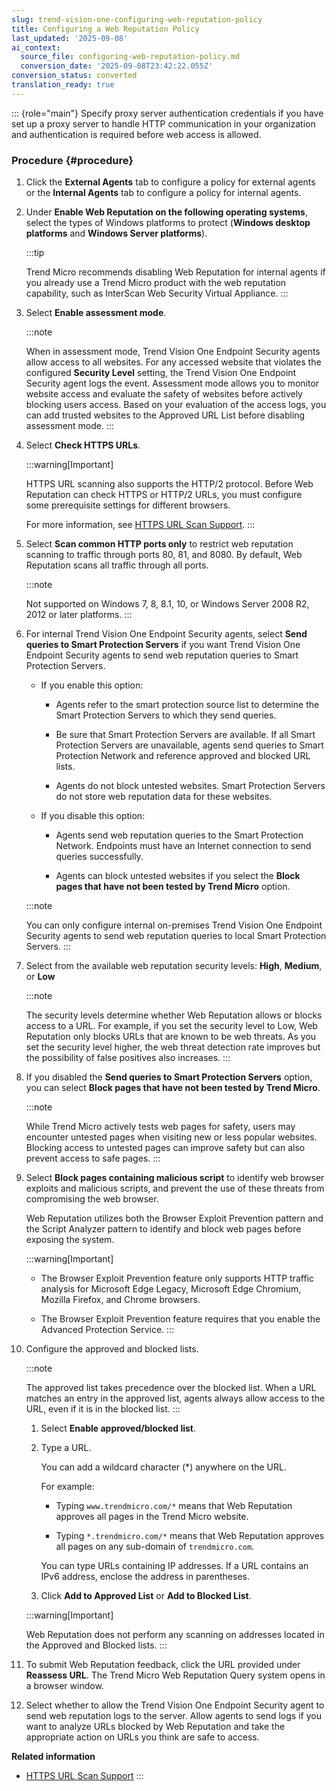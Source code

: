 ```yaml
---
slug: trend-vision-one-configuring-web-reputation-policy
title: Configuring a Web Reputation Policy
last_updated: '2025-09-08'
ai_context:
  source_file: configuring-web-reputation-policy.md
  conversion_date: '2025-09-08T23:42:22.055Z'
conversion_status: converted
translation_ready: true
---
```


::: {role="main"}
Specify proxy server authentication credentials if you have set up a proxy server to handle HTTP communication in your organization and authentication is required before web access is allowed.

### Procedure {#procedure}

1.  Click the **External Agents** tab to configure a policy for external agents or the **Internal Agents** tab to configure a policy for internal agents.

2.  Under **Enable Web Reputation on the following operating systems**, select the types of Windows platforms to protect (**Windows desktop platforms** and **Windows Server platforms**).

    :::tip

    Trend Micro recommends disabling Web Reputation for internal agents if you already use a Trend Micro product with the web reputation capability, such as InterScan Web Security Virtual Appliance.
    :::

3.  Select **Enable assessment mode**.

    :::note

    When in assessment mode, Trend Vision One Endpoint Security agents allow access to all websites. For any accessed website that violates the configured **Security Level** setting, the Trend Vision One Endpoint Security agent logs the event. Assessment mode allows you to monitor website access and evaluate the safety of websites before actively blocking users access. Based on your evaluation of the access logs, you can add trusted websites to the Approved URL List before disabling assessment mode.
    :::

4.  Select **Check HTTPS URLs**.

    :::warning[Important]

    HTTPS URL scanning also supports the HTTP/2 protocol. Before Web Reputation can check HTTPS or HTTP/2 URLs, you must configure some prerequisite settings for different browsers.

    For more information, see [HTTPS URL Scan Support](https-url-scan-support.mdx).
    :::

5.  Select **Scan common HTTP ports only** to restrict web reputation scanning to traffic through ports 80, 81, and 8080. By default, Web Reputation scans all traffic through all ports.

    :::note

    Not supported on Windows 7, 8, 8.1, 10, or Windows Server 2008 R2, 2012 or later platforms.
    :::

6.  For internal Trend Vision One Endpoint Security agents, select **Send queries to Smart Protection Servers** if you want Trend Vision One Endpoint Security agents to send web reputation queries to Smart Protection Servers.

    - If you enable this option:

      - Agents refer to the smart protection source list to determine the Smart Protection Servers to which they send queries.

      - Be sure that Smart Protection Servers are available. If all Smart Protection Servers are unavailable, agents send queries to Smart Protection Network and reference approved and blocked URL lists.

      - Agents do not block untested websites. Smart Protection Servers do not store web reputation data for these websites.

    - If you disable this option:

      - Agents send web reputation queries to the Smart Protection Network. Endpoints must have an Internet connection to send queries successfully.

      - Agents can block untested websites if you select the **Block pages that have not been tested by Trend Micro** option.

    :::note

    You can only configure internal on-premises Trend Vision One Endpoint Security agents to send web reputation queries to local Smart Protection Servers.
    :::

7.  Select from the available web reputation security levels: **High**, **Medium**, or **Low**

    :::note

    The security levels determine whether Web Reputation allows or blocks access to a URL. For example, if you set the security level to Low, Web Reputation only blocks URLs that are known to be web threats. As you set the security level higher, the web threat detection rate improves but the possibility of false positives also increases.
    :::

8.  If you disabled the **Send queries to Smart Protection Servers** option, you can select **Block pages that have not been tested by Trend Micro**.

    :::note

    While Trend Micro actively tests web pages for safety, users may encounter untested pages when visiting new or less popular websites. Blocking access to untested pages can improve safety but can also prevent access to safe pages.
    :::

9.  Select **Block pages containing malicious script** to identify web browser exploits and malicious scripts, and prevent the use of these threats from compromising the web browser.

    Web Reputation utilizes both the Browser Exploit Prevention pattern and the Script Analyzer pattern to identify and block web pages before exposing the system.

    :::warning[Important]

    - The Browser Exploit Prevention feature only supports HTTP traffic analysis for Microsoft Edge Legacy, Microsoft Edge Chromium, Mozilla Firefox, and Chrome browsers.

    - The Browser Exploit Prevention feature requires that you enable the Advanced Protection Service.
    :::

10. Configure the approved and blocked lists.

    :::note

    The approved list takes precedence over the blocked list. When a URL matches an entry in the approved list, agents always allow access to the URL, even if it is in the blocked list.
    :::

    1.  Select **Enable approved/blocked list**.

    2.  Type a URL.

        You can add a wildcard character (\*) anywhere on the URL.

        For example:

        - Typing `www.trendmicro.com/*` means that Web Reputation approves all pages in the Trend Micro website.

        - Typing `*.trendmicro.com/*` means that Web Reputation approves all pages on any sub-domain of `trendmicro.com`.

        You can type URLs containing IP addresses. If a URL contains an IPv6 address, enclose the address in parentheses.

    3.  Click **Add to Approved List** or **Add to Blocked List**.

    :::warning[Important]

    Web Reputation does not perform any scanning on addresses located in the Approved and Blocked lists.
    :::

11. To submit Web Reputation feedback, click the URL provided under **Reassess URL**. The Trend Micro Web Reputation Query system opens in a browser window.

12. Select whether to allow the Trend Vision One Endpoint Security agent to send web reputation logs to the server. Allow agents to send logs if you want to analyze URLs blocked by Web Reputation and take the appropriate action on URLs you think are safe to access.

**Related information**

- [HTTPS URL Scan Support](https-url-scan-support.mdx)
:::
